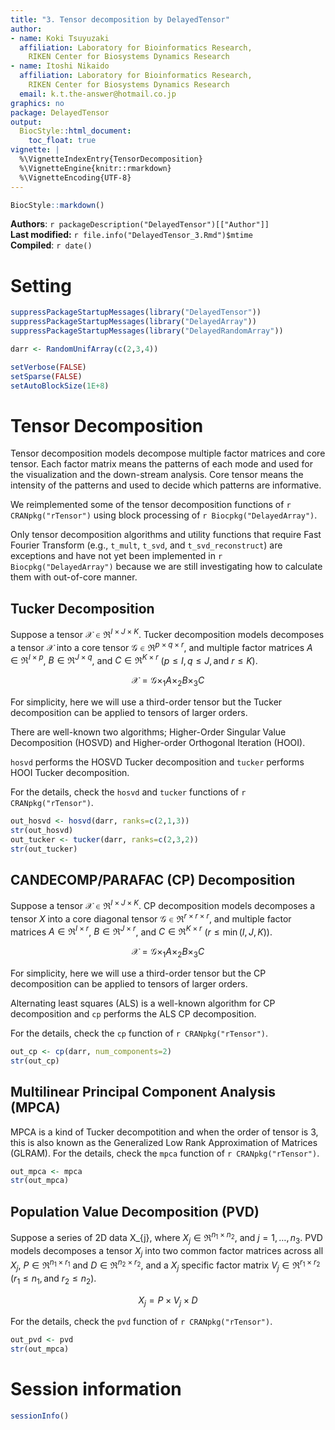 ```yaml
---
title: "3. Tensor decomposition by DelayedTensor"
author:
- name: Koki Tsuyuzaki
  affiliation: Laboratory for Bioinformatics Research,
    RIKEN Center for Biosystems Dynamics Research
- name: Itoshi Nikaido
  affiliation: Laboratory for Bioinformatics Research,
    RIKEN Center for Biosystems Dynamics Research
  email: k.t.the-answer@hotmail.co.jp
graphics: no
package: DelayedTensor
output:
  BiocStyle::html_document:
    toc_float: true
vignette: |
  %\VignetteIndexEntry{TensorDecomposition}
  %\VignetteEngine{knitr::rmarkdown}
  %\VignetteEncoding{UTF-8}
---
```


```r
BiocStyle::markdown()
```

**Authors**: `r packageDescription("DelayedTensor")[["Author"]] `<br />
**Last modified:** `r file.info("DelayedTensor_3.Rmd")$mtime`<br />
**Compiled**: `r date()`

# Setting
```r
suppressPackageStartupMessages(library("DelayedTensor"))
suppressPackageStartupMessages(library("DelayedArray"))
suppressPackageStartupMessages(library("DelayedRandomArray"))

darr <- RandomUnifArray(c(2,3,4))

setVerbose(FALSE)
setSparse(FALSE)
setAutoBlockSize(1E+8)
```

# Tensor Decomposition

Tensor decomposition models decompose multiple factor matrices and core tensor.
Each factor matrix means the patterns of each mode
and used for the visualization and the down-stream analysis.
Core tensor means the intensity of the patterns
and used to decide which patterns are informative.

We reimplemented some of the tensor decomposition functions of
`r CRANpkg("rTensor")` using block processing of
`r Biocpkg("DelayedArray")`.

Only tensor decomposition algorithms and utility functions that require
Fast Fourier Transform (e.g., `t_mult`, `t_svd`, and `t_svd_reconstruct`)
are exceptions and have not yet been implemented in `r Biocpkg("DelayedArray")`
because we are still investigating how to calculate them with
out-of-core manner.

## Tucker Decomposition

Suppose a tensor $\mathcal{X} \in \Re^{I \times J \times K}$.
Tucker decomposition models decomposes a tensor $\mathcal{X}$ into a core tensor
$\mathcal{G} \in \Re^{p \times q \times r}$,
and multiple factor matrices $A \in \Re^{I \times p}$,
$B \in \Re^{J \times q}$, and $C \in \Re^{K \times r}$
($p \leq I, q \leq J, \textrm{and}\ r \leq K$).

$$
\mathcal{X} = \mathcal{G} \times_{1} A \times_{2} B \times_{3} C
$$

For simplicity, here we will use a third-order tensor
but the Tucker decomposition can be applied to tensors of larger orders.

There are well-known two algorithms;
Higher-Order Singular Value Decomposition (HOSVD) and
Higher-order Orthogonal Iteration (HOOI).

`hosvd` performs the HOSVD Tucker decomposition
and `tucker` performs HOOI Tucker decomposition.

For the details, check the `hosvd` and `tucker` functions of
`r CRANpkg("rTensor")`.

```r
out_hosvd <- hosvd(darr, ranks=c(2,1,3))
str(out_hosvd)
out_tucker <- tucker(darr, ranks=c(2,3,2))
str(out_tucker)
```

## CANDECOMP/PARAFAC (CP) Decomposition

Suppose a tensor $\mathcal{X} \in \Re^{I \times J \times K}$.
CP decomposition models decomposes a tensor $X$ into a core diagonal tensor
$\mathcal{G} \in \Re^{r \times r \times r}$,
and multiple factor matrices $A \in \Re^{I \times r}$,
$B \in \Re^{J \times r}$, and $C \in \Re^{K \times r}$
($r \leq \min{\left(I,J,K\right)}$).

$$
\mathcal{X} = \mathcal{G} \times_{1} A \times_{2} B \times_{3} C
$$

For simplicity, here we will use a third-order tensor
but the CP decomposition can be applied to tensors of larger orders.

Alternating least squares (ALS) is a well-known algorithm for CP decomposition
and `cp` performs the ALS CP decomposition.

For the details, check the `cp` function of `r CRANpkg("rTensor")`.

```r
out_cp <- cp(darr, num_components=2)
str(out_cp)
```

## Multilinear Principal Component Analysis (MPCA)

MPCA is a kind of Tucker decompotition and when the order of tensor is 3,
this is also known as the
Generalized Low Rank Approximation of Matrices (GLRAM).
For the details, check the `mpca` function of `r CRANpkg("rTensor")`.

```r
out_mpca <- mpca
str(out_mpca)
```

## Population Value Decomposition (PVD)

Suppose a series of 2D data X_{j}, where $X_{j} \in \Re^{n_{1} \times n_{2}}$,
and $j = 1, \ldots , n_{3}$.
PVD models decomposes a tensor $X_{j}$
into two common factor matrices across all $X_{j}$,
$P \in \Re^{n_{1} \times r_{1}}$ and $D \in \Re^{n_{2} \times r_{2}}$,
and a $X_{j}$ specific factor matrix $V_{j} \in \Re^{r_{1} \times r_{2}}$
($r_{1} \leq n_{1}, \textrm{and}\ r_{2} \leq n_{2}$).


$$
X_{j} = P \times V_{j} \times D
$$

For the details, check the `pvd` function of `r CRANpkg("rTensor")`.

```r
out_pvd <- pvd
str(out_mpca)
```

# Session information {.unnumbered}

```r
sessionInfo()
```